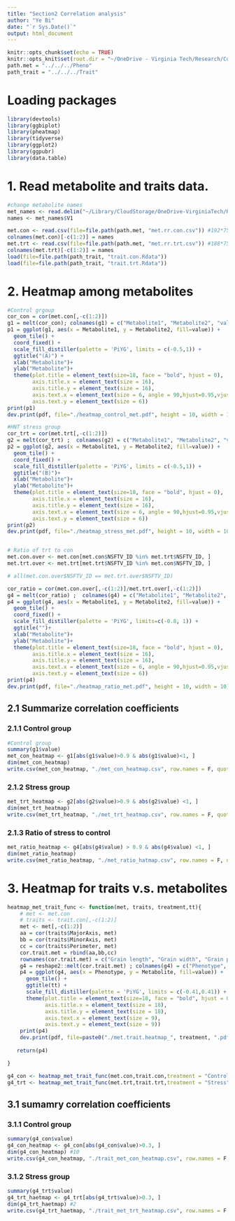 ```yaml
---
title: "Section2 Correlation analysis"
author: "Ye Bi"
date: "`r Sys.Date()`"
output: html_document
---
```


```r
knitr::opts_chunk$set(echo = TRUE)
knitr::opts_knit$set(root.dir = "~/OneDrive - Virginia Tech/Research/Codes/research/RiceUNLMetabolites/Prediction/all_mets/HeatmapPCA")
path.met = "../../../Pheno"
path_trait = "../../../Trait"
```

# Loading packages
```r
library(devtools)
library(ggbiplot)
library(pheatmap)
library(tidyverse)
library(ggplot2)
library(ggpubr)
library(data.table)
```

# 1. Read metabolite and traits data.
```r
#change metabolite names
met_names <- read.delim("~/Library/CloudStorage/OneDrive-VirginiaTech/Research/Codes/research/RiceUNLMetabolites/Pheno/raw_data/met_names.txt", header=FALSE)
names <- met_names$V1

met.con <- read.csv(file=file.path(path.met, "met.rr.con.csv")) #192*75
colnames(met.con)[-c(1:2)] = names
met.trt <- read.csv(file=file.path(path.met, "met.rr.trt.csv")) #188*75
colnames(met.trt)[-c(1:2)] = names
load(file=file.path(path_trait, "trait.con.Rdata"))
load(file=file.path(path_trait, "trait.trt.Rdata"))
```


# 2. Heatmap among metabolites 
```r
#Control grgoup
cor_con = cor(met.con[,-c(1:2)])
g1 = melt(cor_con); colnames(g1) = c("Metabolite1", "Metabolite2", "value")
p1 = ggplot(g1, aes(x = Metabolite1, y = Metabolite2, fill=value)) +
  geom_tile() + 
  coord_fixed() +
  scale_fill_distiller(palette = 'PiYG', limits = c(-0.5,1)) +
  ggtitle("(A)") + 
  xlab("Metabolite")+
  ylab("Metabolite")+
  theme(plot.title = element_text(size=18, face = "bold", hjust = 0), 
        axis.title.x = element_text(size = 16),
        axis.title.y = element_text(size = 16),
        axis.text.x = element_text(size = 6, angle = 90,hjust=0.95,vjust=0.2), 
        axis.text.y = element_text(size = 6))
print(p1)
dev.print(pdf, file="./heatmap_control_met.pdf", height = 10, width = 10)

#HNT stress group
cor_trt = cor(met.trt[,-c(1:2)])
g2 = melt(cor_trt) ;  colnames(g2) = c("Metabolite1", "Metabolite2", "value")
p2 = ggplot(g2, aes(x = Metabolite1, y = Metabolite2, fill=value)) +
  geom_tile() + 
  coord_fixed() +
  scale_fill_distiller(palette = 'PiYG', limits = c(-0.5,1)) +
  ggtitle("(B)")+
  xlab("Metabolite")+
  ylab("Metabolite")+
  theme(plot.title = element_text(size=18, face = "bold", hjust = 0), 
        axis.title.x = element_text(size = 16),
        axis.title.y = element_text(size = 16),
        axis.text.x = element_text(size = 6, angle = 90,hjust=0.95,vjust=0.2), 
        axis.text.y = element_text(size = 6))
print(p2)
dev.print(pdf, file="./heatmap_stress_met.pdf", height = 10, width = 10)


# Ratio of trt to con
met.con.over <- met.con[met.con$NSFTV_ID %in% met.trt$NSFTV_ID, ]
met.trt.over <- met.trt[met.trt$NSFTV_ID %in% met.con$NSFTV_ID, ]

# all(met.con.over$NSFTV_ID == met.trt.over$NSFTV_ID)

cor_ratio = cor(met.con.over[,-c(1:2)]/met.trt.over[,-c(1:2)])
g4 = melt(cor_ratio) ;  colnames(g4) = c("Metabolite1", "Metabolite2", "value")
p4 = ggplot(g4, aes(x = Metabolite1, y = Metabolite2, fill=value)) +
  geom_tile() + 
  coord_fixed() +
  scale_fill_distiller(palette = 'PiYG', limits=c(-0.8, 1)) +
  ggtitle("")+
  xlab("Metabolite")+
  ylab("Metabolite")+
  theme(plot.title = element_text(size=18, face = "bold", hjust = 0), 
        axis.title.x = element_text(size = 16),
        axis.title.y = element_text(size = 16),
        axis.text.x = element_text(size = 6, angle = 90,hjust=0.95,vjust=0.2), 
        axis.text.y = element_text(size = 6))
print(p4)
dev.print(pdf, file="./heatmap_ratio_met.pdf", height = 10, width = 10)
```

## 2.1 Summarize correlation coefficients
### 2.1.1 Control group
```r
#Control group
summary(g1$value)
met_con_heatmap <- g1[abs(g1$value)>0.9 & abs(g1$value)<1, ]
dim(met_con_heatmap) 
write.csv(met_con_heatmap, "./met_con_heatmap.csv", row.names = F, quote = F)
```

### 2.1.2 Stress group
```r
met_trt_heatmap <- g2[abs(g2$value)>0.9 & abs(g2$value) <1, ]
dim(met_trt_heatmap) 
write.csv(met_trt_heatmap, "./met_trt_heatmap.csv", row.names = F, quote = F)
```

### 2.1.3 Ratio of stress to control
```r
met_ratio_heatmap <- g4[abs(g4$value) > 0.9 & abs(g4$value) <1, ]
dim(met_ratio_heatmap) 
write.csv(met_ratio_heatmap, "./met_ratio_hatmap.csv", row.names = F, quote = F)
```

# 3. Heatmap for traits v.s. metabolites
```r
heatmap_met_trait_func <- function(met, traits, treatment,tt){
    # met <- met.con
    # traits <- trait.con[,-c(1:2)]
    met <- met[,-c(1:2)]
    aa = cor(traits$MajorAxis, met)
    bb = cor(traits$MinorAxis, met)
    cc = cor(traits$Perimeter, met)
    cor.trait.met = rbind(aa,bb,cc)
    rownames(cor.trait.met) = c("Grain length", "Grain width", "Grain perimeter")
    g4 = reshape2::melt(cor.trait.met) ; colnames(g4) = c("Phenotype", "Metabolite", "value")
    p4 = ggplot(g4, aes(x = Phenotype, y = Metabolite, fill=value)) +
      geom_tile() + 
      ggtitle(tt) +
      scale_fill_distiller(palette = 'PiYG', limits = c(-0.41,0.41)) +
      theme(plot.title = element_text(size=18, face = "bold", hjust = 0), 
            axis.title.x = element_text(size = 18),
            axis.title.y = element_text(size = 18),
            axis.text.x = element_text(size = 9), 
            axis.text.y = element_text(size = 9))
    print(p4)
    dev.print(pdf, file=paste0("./met.trait.heatmap_", treatment, ".pdf"), height=10,width=10)
    
   return(p4)

}

g4_con <- heatmap_met_trait_func(met.con,trait.con,treatment = "Control", tt="(A)")
g4_trt <- heatmap_met_trait_func(met.trt,trait.trt,treatment = "Stress", tt="(B)")
```

## 3.1 sumamry correlation coefficients
### 3.1.1 Control group
```r
summary(g4_con$value)
g4_con_heatmap <- g4_con[abs(g4_con$value)>0.3, ]
dim(g4_con_heatmap) #10
write.csv(g4_con_heatmap, "./trait_met_con_heatmap.csv", row.names = F, quote = F)
```

### 3.1.2 Stress group
```r
summary(g4_trt$value)
g4_trt_haetmap <- g4_trt[abs(g4_trt$value)>0.3, ]
dim(g4_trt_haetmap) #2
write.csv(g4_trt_haetmap, "./trait_met_trt_heatmap.csv", row.names = F, quote = F)
```

